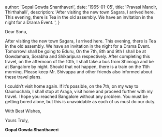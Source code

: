 
  author: 'Gopal Gowda Shanthaveri',
  date: '1965-01-05',
  title: 'Pravasi Mandir, Thirthahalli',
  description:
    'After visiting the new town Sagara, I arrived here. This evening, there is Tea in the old assembly. We have an invitation in the night for a Drama Event. ',
}


Dear Sonu,

After visiting the new town Sagara, I arrived here. This evening, there is Tea in the old assembly. We have an invitation in the night for a Drama Event. TomorrowI shall be going to Eduru, On the 7th, 8th and 9th I shall be at Gowdamara, Sorabha and Shikaripura respectively. After completing this travel, on the afternoon of the 10th, I shall take a bus from Shimoga and be at Bangalore by night. Should that not happen, there is a train on the 11th morning. Please keep Mr. Shivappa and other friends also informed about these travel plans.

I couldn’t visit home again. If it’s possible, on the 7th, on my way to Gaumuchala, I shall stop at Araga, visit home and proceed further with my travel. I hope you reached Bangalore without any problem. You must be getting bored alone, but this is unavoidable as each of us must do our duty.

With Best Wishes,

Yours Truly,

**Gopal Gowda Shanthaveri**
